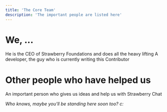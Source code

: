 ```yaml
---
title: 'The Core Team'
description: 'The important people are listed here'
---
```


# We, ...
<CardGroup cols={2}>
  <Card title="Julian" icon="crown" href="https://github.com/Juliandev02">
    He is the CEO of Strawberry Foundations and does all the heavy lifting
  </Card>

  <Card title="Matteo" icon="apple-whole" iconType="regular" href="https://github.com/matteodev8">
    A developer, the guy who is currently writing this
  </Card>

  <Card title="Paddyk45" icon="code" href="https://github.com/paddyk45">
    Contributor
  </Card>
</CardGroup>

# Other people who have helped us
<CardGroup cols={2}>
  <Card title="ElectroGehirn" icon="linux" href="https://github.com/ElectroGehirn">
    An important person who gives us ideas and help us with Strawberry Chat
  </Card>
</CardGroup>

*Who knows, maybe you'll be standing here soon too? c:*